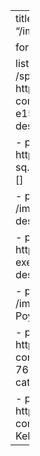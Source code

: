 ---
title: "Speakers"
image: "/images/backgrounds/dtn.png"

format:
  html:
    css: ../styles/speakers.css

listing:
    type: grid
    contents:
    - path: /speakers/jcosteira.html
      image: https://isr.tecnico.ulisboa.pt/wp-content/uploads/2019/10/JPCosteira-e1580906950532.jpg
      title: João Paulo Costeira
      description: ""
      categories: []

    - path: /speakers/zbent.html
      image: https://nacto.org/wp-content/uploads/Bent-sq.jpg
      title: Zabe Bent
      description: ""
      categories: []

    - path: /speakers/hhook.html
      image: /images/speakers/hhook.jpg
      title: Hannah Hook
      description: ""
      categories: []

    - path: /speakers/dvale.html
      image: https://ciauddev.fa.ulisboa.pt/images/comissao-executiva/davidvale.jpg
      title: David Vale
      description: ""
      categories: []

    - path: /speakers/mpoyourow.html
      image: /images/speakers/mpoyourow.jpg
      title: Michelle Poyourow
      description: ""
      categories: []

    - path: /speakers/mcosta.html
      image: https://ushift.tecnico.ulisboa.pt/home/wp-content/uploads/2019/07/MG_1677-768x768.jpg
      title: Miguel Costa
      description: ""
      categories: []

    - path: /speakers/kclifton.html
      image: http://kellyjclifton.com/wp-content/uploads/Clifton3-2-420x536.jpg
      title: Kelly Clifton
      description: ""
      categories: []
---